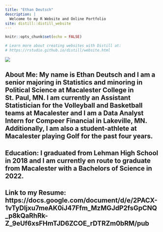 ```yaml
---
title: "Ethan Deutsch"
description: |
  Welcome to my R Website and Online Portfolio
site: distill::distill_website
---
```


```r
knitr::opts_chunk$set(echo = FALSE)

# Learn more about creating websites with Distill at:
# https://rstudio.github.io/distill/website.html

```

![](EthanPicture.JPG)

## About Me: My name is Ethan Deutsch and I am a senior majoring in Statistics and minoring in Political Science at Macalester College in St. Paul, MN. I am currently an Assistant Statistician for the Volleyball and Basketball teams at Macalester and I am a Data Analyst Intern for Compeer Financial in Lakeville, MN. Additionally, I am also a student-athlete at Macalester playing Golf for the past four years. 

## Education: I graduated from Lehman High School in 2018 and I am currently en route to graduate from Macalester with a Bachelors of Science in 2022. 

## Link to my Resume: https://docs.google.com/document/d/e/2PACX-1vTyDIjxu7meAK0iJ47Ffm_MzMGJdP2fsGpCNQ_p8kQaRhRk-Z_9eUf6xsFHmTJD6ZCOE_rDTRZm0bRM/pub
